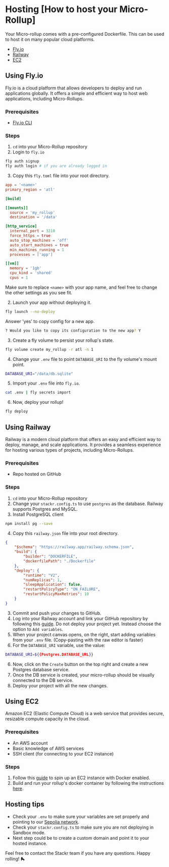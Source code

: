 # Hosting [How to host your Micro-Rollup]

Your Micro-rollup comes with a pre-configured Dockerfile. This can be used to host it on many popular cloud platforms.

- [Fly.io](#using-flyio)
- [Railway](#using-railway)
- [EC2](#using-ec2)

## Using Fly.io

Fly.io is a cloud platform that allows developers to deploy and run applications globally. It offers a simple and efficient way to host web applications, including Micro-Rollups.

### Prerequisites

- [Fly.io CLI](https://fly.io/docs/hands-on/install-flyctl/)

### Steps

1. `cd` into your Micro-Rollup repository
2. Login to `fly.io`
```bash [Terminal]
fly auth signup
fly auth login # if you are already logged in
```

3. Copy this `fly.toml` file into your root directory.
```toml [fly.toml]
app = '<name>'
primary_region = 'atl'

[build]

[[mounts]]
  source = 'my_rollup'
  destination = '/data'

[http_service]
  internal_port = 3210
  force_https = true
  auto_stop_machines = 'off'
  auto_start_machines = true
  min_machines_running = 1
  processes = ['app']

[[vm]]
  memory = '1gb'
  cpu_kind = 'shared'
  cpus = 1
```
Make sure to replace `<name>` with your app name, and feel free to change the other settings as you see fit.

2. Launch your app without deploying it.
```bash
fly launch --no-deploy
```

Answer 'yes' to copy config for a new app.

```bash
? Would you like to copy its configuration to the new app? Y
```
3. Create a fly volume to persist your rollup's state.
```bash
fly volume create my_rollup -r atl -n 1
```
4. Change your `.env` file to point `DATABASE_URI` to the fly volume's mount point.
```bash [.env]
DATABASE_URI="/data/db.sqlite"
```
5. Import your `.env` file into `fly.io`.
```bash
cat .env | fly secrets import
```
6. Now, deploy your rollup!
```bash
fly deploy
```


## Using Railway

Railway is a modern cloud platform that offers an easy and efficient way to deploy, manage, and scale applications. It provides a seamless experience for hosting various types of projects, including Micro-Rollups.

### Prerequisites

- Repo hosted on GitHub

### Steps

1. `cd` into your Micro-Rollup repository
2. Change your `stackr.config.ts` to use `postgres` as the database. Railway supports Postgres and MySQL.
3. Install PostgreSQL client
```bash [Terminal]
npm install pg --save
```
4. Copy this `railway.json` file into your root directory.
```json [railway.json]
{
    "$schema": "https://railway.app/railway.schema.json",
    "build": {
        "builder": "DOCKERFILE",
        "dockerfilePath": "./Dockerfile"
    },
    "deploy": {
        "runtime": "V2",
        "numReplicas": 1,
        "sleepApplication": false,
        "restartPolicyType": "ON_FAILURE",
        "restartPolicyMaxRetries": 10
    }
}
```
3. Commit and push your changes to GitHub.
4. Log into your Railway account and link your GitHub repository by following this [guide](https://docs.railway.app/quick-start#deploying-your-project---from-github).
Do not deploy your project yet. Instead choose the option to `Add variables`.
5. When your project canvas opens, on the right, start adding variables from your `.env` file. (Copy-pasting with the raw editor is faster)
6. For the `DATABASE_URI` variable, use the value:
```bash
DATABASE_URI=${{Postgres.DATABASE_URL}}
```
6. Now, click on the `Create` button on the top right and create a new Postgres database service.
7. Once the DB service is created, your micro-rollup should be visually connected to the DB service.
8. Deploy your project with all the new changes.


## Using EC2

Amazon EC2 (Elastic Compute Cloud) is a web service that provides secure, resizable compute capacity in the cloud.

### Prerequisites

- An AWS account
- Basic knowledge of AWS services
- SSH client (for connecting to your EC2 instance)

### Steps

1. Follow this [guide](https://hostadvice.com/how-to/web-hosting/containers/how-to-use-docker-containers-with-aws-ec2/) to spin up an EC2 instance with Docker enabled.
2. Build and run your rollup's docker container by following the instructions [here](/build/zero-to-one/run-it).

## Hosting tips
- Check your `.env` to make sure your variables are set properly and pointing to our [Sepolia network](/build/references/providers-and-rpc).
- Check your `stackr.config.ts` to make sure you are not deploying in Sandbox mode.
- Next step could be to create a custom domain and point it to your hosted instance.

Feel free to contact the Stackr team if you have any questions.
Happy rolling! 🛼
